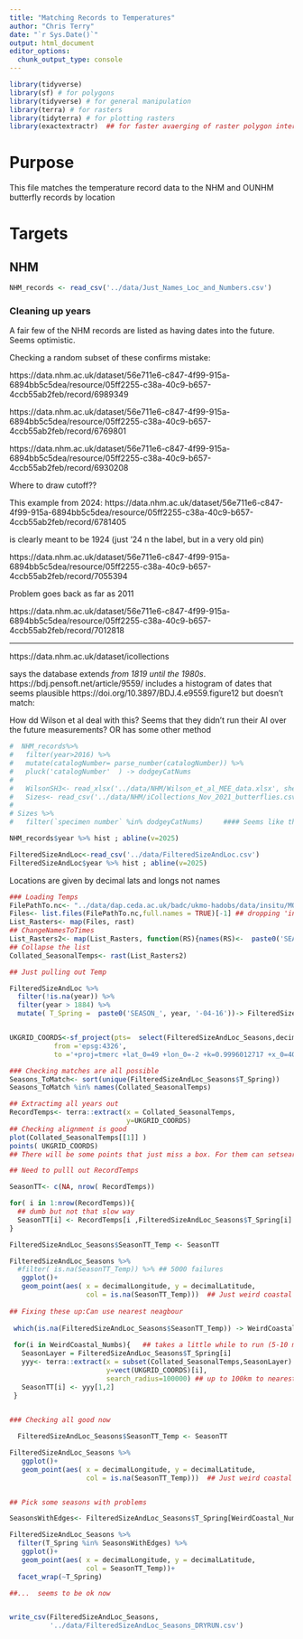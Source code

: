 ```yaml
---
title: "Matching Records to Temperatures"
author: "Chris Terry"
date: "`r Sys.Date()`"
output: html_document
editor_options: 
  chunk_output_type: console
---
```



```r

library(tidyverse)
library(sf) # for polygons
library(tidyverse) # for general manipulation
library(terra) # for rasters
library(tidyterra) # for plotting rasters 
library(exactextractr)  ## for faster avaerging of raster polygon intersections

```

# Purpose

This file matches the temperature record data to the NHM and OUNHM butterfly records by location

# Targets


## NHM 

```r
NHM_records <- read_csv('../data/Just_Names_Loc_and_Numbers.csv')
```

### Cleaning up years

A fair few of the NHM records are listed as having dates into the future. Seems optimistic.

Checking a random subset of these confirms mistake:

https://data.nhm.ac.uk/dataset/56e711e6-c847-4f99-915a-6894bb5c5dea/resource/05ff2255-c38a-40c9-b657-4ccb55ab2feb/record/6989349

https://data.nhm.ac.uk/dataset/56e711e6-c847-4f99-915a-6894bb5c5dea/resource/05ff2255-c38a-40c9-b657-4ccb55ab2feb/record/6769801

https://data.nhm.ac.uk/dataset/56e711e6-c847-4f99-915a-6894bb5c5dea/resource/05ff2255-c38a-40c9-b657-4ccb55ab2feb/record/6930208

Where to draw cutoff??

This example from 2024: 
https://data.nhm.ac.uk/dataset/56e711e6-c847-4f99-915a-6894bb5c5dea/resource/05ff2255-c38a-40c9-b657-4ccb55ab2feb/record/6781405

is clearly meant to be 1924 (just '24 n the label, but in a very old pin)


https://data.nhm.ac.uk/dataset/56e711e6-c847-4f99-915a-6894bb5c5dea/resource/05ff2255-c38a-40c9-b657-4ccb55ab2feb/record/7055394

Problem goes back as far as 2011

https://data.nhm.ac.uk/dataset/56e711e6-c847-4f99-915a-6894bb5c5dea/resource/05ff2255-c38a-40c9-b657-4ccb55ab2feb/record/7012818


----

https://data.nhm.ac.uk/dataset/icollections

says the database extends *from 1819 until the 1980s*. https://bdj.pensoft.net/article/9559/ includes a histogram of dates that seems plausible https://doi.org/10.3897/BDJ.4.e9559.figure12 but doesn't match:

How dd Wilson et al deal with this? Seems that they didn't run their AI over the future measurements? OR has some other method
```r
#  NHM_records%>% 
#   filter(year>2016) %>%
#   mutate(catalogNumber= parse_number(catalogNumber)) %>%
#   pluck('catalogNumber'  ) -> dodgeyCatNums
# 
#   WilsonSH3<- read_xlsx('../data/NHM/Wilson_et_al_MEE_data.xlsx', sheet = 3)
#   Sizes<- read_csv('../data/NHM/iCollections_Nov_2021_butterflies.csv')
# 
# Sizes %>%
#   filter(`specimen number` %in% dodgeyCatNums)     #### Seems like the filter them out?
```

```r
NHM_records$year %>% hist ; abline(v=2025)
```

```R
FilteredSizeAndLoc<-read_csv('../data/FilteredSizeAndLoc.csv') 
FilteredSizeAndLoc$year %>% hist ; abline(v=2025)
```

Locations are given by decimal lats and longs not names

```r
### Loading Temps 
FilePathTo.nc<- "../data/dap.ceda.ac.uk/badc/ukmo-hadobs/data/insitu/MOHC/HadOBS/HadUK-Grid/v1.3.0.ceda/25km/tas/seas/v20240514/"
Files<- list.files(FilePathTo.nc,full.names = TRUE)[-1] ## dropping 'index'
List_Rasters<- map(Files, rast)
## ChangeNamesToTimes
List_Rasters2<- map(List_Rasters, function(RS){names(RS)<-  paste0('SEASON_', time(RS));return(RS)})
## Collapse the list
Collated_SeasonalTemps<- rast(List_Rasters2)
```

```r
## Just pulling out Temp 

FilteredSizeAndLoc %>%
  filter(!is.na(year)) %>%
  filter(year > 1884) %>%
  mutate( T_Spring =  paste0('SEASON_', year, '-04-16'))-> FilteredSizeAndLoc_Seasons


UKGRID_COORDS<-sf_project(pts=  select(FilteredSizeAndLoc_Seasons,decimalLongitude,decimalLatitude ),
           from ='epsg:4326', 
           to ='+proj=tmerc +lat_0=49 +lon_0=-2 +k=0.9996012717 +x_0=400000 +y_0=-100000 +a=6377563.396 +rf=299.324961266495 +units=m +no_defs')

### Checking matches are all possible
Seasons_ToMatch<- sort(unique(FilteredSizeAndLoc_Seasons$T_Spring))
Seasons_ToMatch %in% names(Collated_SeasonalTemps)

## Extractimg all years out
RecordTemps<- terra::extract(x = Collated_SeasonalTemps,
                             y=UKGRID_COORDS)
## Checking alignment is good
plot(Collated_SeasonalTemps[[1]] )
points( UKGRID_COORDS) 
## There will be some points that just miss a box. For them can setsearch_radius = 100, but not with multuilayers

## Need to pulll out RecordTemps

SeasonTT<- c(NA, nrow( RecordTemps))

for( i in 1:nrow(RecordTemps)){
  ## dumb but not that slow way
  SeasonTT[i] <- RecordTemps[i ,FilteredSizeAndLoc_Seasons$T_Spring[i]  ]
}

FilteredSizeAndLoc_Seasons$SeasonTT_Temp <- SeasonTT

```


```R
FilteredSizeAndLoc_Seasons %>%
  #filter( is.na(SeasonTT_Temp)) %>% ## 5000 failures
   ggplot()+
   geom_point(aes( x = decimalLongitude, y = decimalLatitude,
                   col = is.na(SeasonTT_Temp)))  ## Just weird coastal ones.
  
## Fixing these up:Can use nearest neagbour
 
 which(is.na(FilteredSizeAndLoc_Seasons$SeasonTT_Temp)) -> WeirdCoastal_Numbs
 
 for(i in WeirdCoastal_Numbs){   ## takes a little while to run (5-10 minutes)
   SeasonLayer = FilteredSizeAndLoc_Seasons$T_Spring[i] 
   yyy<- terra::extract(x = subset(Collated_SeasonalTemps,SeasonLayer) ,
                        y=vect(UKGRID_COORDS)[i],
                        search_radius=100000) ## up to 100km to nearest box
   SeasonTT[i] <- yyy[1,2]
 }
 

### Checking all good now

  FilteredSizeAndLoc_Seasons$SeasonTT_Temp <- SeasonTT

FilteredSizeAndLoc_Seasons %>%
   ggplot()+
   geom_point(aes( x = decimalLongitude, y = decimalLatitude,
                   col = is.na(SeasonTT_Temp)))  ## Just weird coastal ones. Also Channel islands?


## Pick some seasons with problems 

SeasonsWithEdges<- FilteredSizeAndLoc_Seasons$T_Spring[WeirdCoastal_Numbs][3000:3005]

FilteredSizeAndLoc_Seasons %>%
  filter(T_Spring %in% SeasonsWithEdges) %>% 
   ggplot()+
   geom_point(aes( x = decimalLongitude, y = decimalLatitude,
                   col = SeasonTT_Temp))+
  facet_wrap(~T_Spring)

##...  seems to be ok now


write_csv(FilteredSizeAndLoc_Seasons, 
          '../data/FilteredSizeAndLoc_Seasons_DRYRUN.csv')

```













